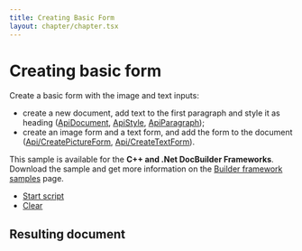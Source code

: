 ```yaml
---
title: Creating Basic Form
layout: chapter/chapter.tsx
---
```

# [](/docbuilder/buildersamples/)Creating basic form

Create a basic form with the image and text inputs:

* create a new document, add text to the first paragraph and style it as heading ([ApiDocument](/docbuilder/textdocumentapi/apidocument), [ApiStyle](/docbuilder/textdocumentapi/apistyle), [ApiParagraph](/docbuilder/textdocumentapi/apiparagraph));
* create an image form and a text form, and add the form to the document ([Api/CreatePictureForm](/docbuilder/formapi/api/createpictureform), [Api/CreateTextForm](/docbuilder/formapi/api/createtextform)).

This sample is available for the **C++ and .Net DocBuilder Frameworks**.\
Download the sample and get more information on the [Builder framework samples](/docbuilder/builderframeworksamples) page.

* [Start script]()
* [Clear]()

## Resulting document
